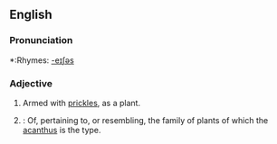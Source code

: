 ==English==

===Pronunciation===
*:Rhymes: [[Rhymes:English:-eɪʃəs|-eɪʃəs]]

===Adjective===
{{en-adj}}
#Armed with [[prickles]], as a plant.
#{{botany}}: Of, pertaining to, or resembling, the family of plants of which the [[acanthus]] is the type.